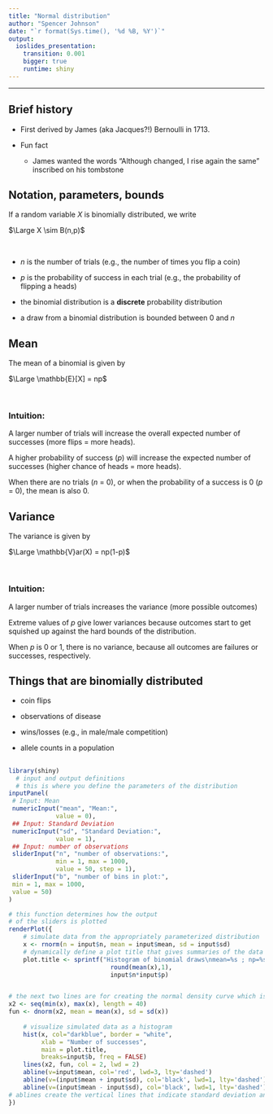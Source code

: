 ```yaml
---
title: "Normal distribution"
author: "Spencer Johnson"
date: "`r format(Sys.time(), '%d %B, %Y')`"
output:
  ioslides_presentation:
    transition: 0.001
    bigger: true
    runtime: shiny
---
```

<!-- to run this shiny demo of the binomial distribution -->
<!-- enter the following command into R's console:		 -->
<!-- rmarkdown::run("binomial_shiny_demo.Rmd") 	 		 -->
<!-- 											 		 -->
<!-- more info at and lots of tutorials/resources 		 -->
<!-- at http://shiny.rstudio.com/articles/#first-app	 -->


***

## Brief history {.build}

 - First derived by James (aka Jacques?!) Bernoulli in 1713.
 
 - Fun fact
	+ James wanted the words "Although changed, I rise again the same" inscribed on his tombstone
 
## Notation, parameters, bounds

If a random variable $X$ is binomially distributed, we write 

<div class="centered">
$\Large X \sim B(n,p)$
</div>

\

 - $n$ is the number of trials (e.g., the number of times you flip a coin)

 - $p$ is the probability of success in each trial (e.g., the probability of flipping a heads)

 - the binomial distribution is a **discrete** probability distribution
 
 - a draw from a binomial distribution is bounded between 0 and $n$
 
## Mean

The mean of a binomial is given by 

<div class="centered">
$\Large \mathbb{E}[X] = np$
</div> 

\

### Intuition:
A larger number of trials will increase the overall expected number of successes (more flips = more heads).

A higher probability of success ($p$) will increase the expected number of successes (higher chance of heads = more heads).

When there are no trials ($n$ = 0), or when the probability of a success is 0 ($p$ = 0), 
the mean is also 0.

## Variance
The variance is given by

<div class="centered">
$\Large \mathbb{V}ar(X) = np(1-p)$
</div>

\

### Intuition:
A larger number of trials increases the variance (more possible outcomes)

Extreme values of $p$ give lower variances because outcomes start to get 
squished up against the hard bounds of the distribution.

When $p$ is 0 or 1, there is no variance, because all outcomes are failures or successes, respectively.

## Things that are binomially distributed

 - coin flips
 
 - observations of disease
 
 - wins/losses (e.g., in male/male competition)
 
 - allele counts in a population

##
```r
library(shiny)
  # input and output definitions
  # this is where you define the parameters of the distribution
inputPanel(
 # Input: Mean
 numericInput("mean", "Mean:",
             value = 0),
 ## Input: Standard Deviation
 numericInput("sd", "Standard Deviation:",
             value = 1),
 ## Input: number of observations
 sliderInput("n", "number of observations:",
             min = 1, max = 1000,
             value = 50, step = 1),
 sliderInput("b", "number of bins in plot:",
 min = 1, max = 1000,
 value = 50)
)

# this function determines how the output 
# of the sliders is plotted
renderPlot({
  	# simulate data from the appropriately parameterized distribution
    x <- rnorm(n = input$n, mean = input$mean, sd = input$sd)
	# dynamically define a plot title that gives summaries of the data
	plot.title <- sprintf("Histogram of binomial draws\nmean=%s ; np=%s",
							round(mean(x),1),
							input$n*input$p)


# the next two lines are for creating the normal density curve which is overlaid on the histogram
x2 <- seq(min(x), max(x), length = 40)
fun <- dnorm(x2, mean = mean(x), sd = sd(x))
							
  	# visualize simulated data as a histogram
    hist(x, col="darkblue", border = "white",
         xlab = "Number of successes",
         main = plot.title,
         breaks=input$b, freq = FALSE)
    lines(x2, fun, col = 2, lwd = 2)
    abline(v=input$mean, col='red', lwd=3, lty='dashed')
    abline(v=(input$mean + input$sd), col='black', lwd=1, lty='dashed')
    abline(v=(input$mean - input$sd), col='black', lwd=1, lty='dashed')
# ablines create the vertical lines that indicate standard deviation and mean. lines() adds the previously creating normal density curve.
})
```